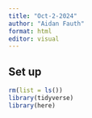 ```yaml
---
title: "Oct-2-2024"
author: "Aidan Fauth"
format: html
editor: visual
---
```


## Set up

```r
rm(list = ls())
library(tidyverse)
library(here)
```
